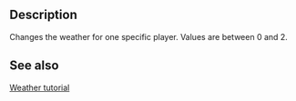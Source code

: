 {{Lua/Function |
  prototype = Player:SetWeatherSeverity(number) |
}}

==Description==

Changes the weather for one specific player. Values are between 0 and 2. 

==See also==

[[Lua/Tutorials/Intermediate/Weather|Weather tutorial]]